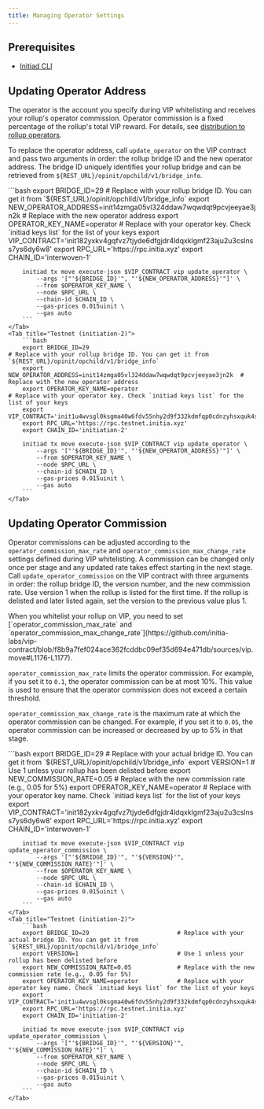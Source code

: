 ```yaml
---
title: Managing Operator Settings
---
```


## Prerequisites

- [Initiad CLI](/developers/developer-guides/tools/clis/initiad-cli)

## Updating Operator Address

The operator is the account you specify during VIP whitelisting and receives your rollup's operator commission. Operator commission is a fixed percentage of the rollup's total VIP reward. For details, see [distribution to rollup operators](/home/core-concepts/vip/architecture#distribution-to-rollup-operators). 

To replace the operator address, call `update_operator` on the VIP contract and pass two arguments in order: the rollup bridge ID and the new operator address. The bridge ID uniquely identifies your rollup bridge and can be retrieved from `${REST_URL}/opinit/opchild/v1/bridge_info`.

<Tabs>
    <Tab title="Mainnet (interwoven-1)">
        ```bash
        export BRIDGE_ID=29                                                      # Replace with your rollup bridge ID. You can get it from `${REST_URL}/opinit/opchild/v1/bridge_info`
        export NEW_OPERATOR_ADDRESS=init14zmga05vl324ddaw7wqwdqt9pcvjeeyae3jn2k  # Replace with the new operator address
        export OPERATOR_KEY_NAME=operator                                        # Replace with your operator key. Check `initiad keys list` for the list of your keys
        export VIP_CONTRACT='init182yxkv4gqfvz7tjyde6dfgjdr4ldqxklgmf23aju2u3cslnss7ys6dy6w8' 
        export RPC_URL='https://rpc.initia.xyz'
        export CHAIN_ID='interwoven-1'

        initiad tx move execute-json $VIP_CONTRACT vip update_operator \
            --args '["'${BRIDGE_ID}'", "'${NEW_OPERATOR_ADDRESS}'"]' \
            --from $OPERATOR_KEY_NAME \
            --node $RPC_URL \
            --chain-id $CHAIN_ID \
            --gas-prices 0.015uinit \
            --gas auto
        ```
    </Tab>
    <Tab title="Testnet (initiation-2)">
        ```bash
        export BRIDGE_ID=29                                                      # Replace with your rollup bridge ID. You can get it from `${REST_URL}/opinit/opchild/v1/bridge_info`
        export NEW_OPERATOR_ADDRESS=init14zmga05vl324ddaw7wqwdqt9pcvjeeyae3jn2k  # Replace with the new operator address
        export OPERATOR_KEY_NAME=operator                                        # Replace with your operator key. Check `initiad keys list` for the list of your keys
        export VIP_CONTRACT='init1u4wvsgl0ksgma40w6fdv55nhy2d9f332kdmfqp0cdnzyhsxquk4swhuwfz'
        export RPC_URL='https://rpc.testnet.initia.xyz'
        export CHAIN_ID='initiation-2'

        initiad tx move execute-json $VIP_CONTRACT vip update_operator \
            --args '["'${BRIDGE_ID}'", "'${NEW_OPERATOR_ADDRESS}'"]' \
            --from $OPERATOR_KEY_NAME \
            --node $RPC_URL \
            --chain-id $CHAIN_ID \
            --gas-prices 0.015uinit \
            --gas auto
        ```
    </Tab>
</Tabs>


## Updating Operator Commission

Operator commissions can be adjusted according to the `operator_commission_max_rate` and `operator_commission_max_change_rate` settings defined during VIP whitelisting. A commission can be changed only once per stage and any updated rate takes effect starting in the next stage. Call `update_operator_commission` on the VIP contract with three arguments in order: the rollup bridge ID, the version number, and the new commission rate. Use version 1 when the rollup is listed for the first time. If the rollup is delisted and later listed again, set the version to the previous value plus 1.

<Note>
When you whitelist your rollup on VIP, you need to set [`operator_commission_max_rate` and `operator_commission_max_change_rate`](https://github.com/initia-labs/vip-contract/blob/f8b9a7fef024ace362fcddbc09ef35d694e471db/sources/vip.move#L1176-L1177).

`operator_commission_max_rate` limits the operator commission. For example, if you set it to `0.1`, the operator commission can be at most 10%. This value is used to ensure that the operator commission does not exceed a certain threshold.

`operator_commission_max_change_rate` is the maximum rate at which the operator commission can be changed. For example, if you set it to `0.05`, the operator commission can be increased or decreased by up to 5% in that stage.
</Note>


<Tabs>
    <Tab title="Mainnet (interwoven-1)">
        ```bash
        export BRIDGE_ID=29                         # Replace with your actual bridge ID. You can get it from `${REST_URL}/opinit/opchild/v1/bridge_info`
        export VERSION=1                            # Use 1 unless your rollup has been delisted before
        export NEW_COMMISSION_RATE=0.05             # Replace with the new commission rate (e.g., 0.05 for 5%)
        export OPERATOR_KEY_NAME=operator           # Replace with your operator key name. Check `initiad keys list` for the list of your keys
        export VIP_CONTRACT='init182yxkv4gqfvz7tjyde6dfgjdr4ldqxklgmf23aju2u3cslnss7ys6dy6w8'
        export RPC_URL='https://rpc.initia.xyz'
        export CHAIN_ID='interwoven-1'

        initiad tx move execute-json $VIP_CONTRACT vip update_operator_commission \
            --args '["'${BRIDGE_ID}'", "'${VERSION}'", "'${NEW_COMMISSION_RATE}'"]' \
            --from $OPERATOR_KEY_NAME \
            --node $RPC_URL \
            --chain-id $CHAIN_ID \
            --gas-prices 0.015uinit \
            --gas auto
        ```
    </Tab>
    <Tab title="Testnet (initiation-2)">
        ```bash
        export BRIDGE_ID=29                         # Replace with your actual bridge ID. You can get it from `${REST_URL}/opinit/opchild/v1/bridge_info`
        export VERSION=1                            # Use 1 unless your rollup has been delisted before
        export NEW_COMMISSION_RATE=0.05             # Replace with the new commission rate (e.g., 0.05 for 5%)
        export OPERATOR_KEY_NAME=operator           # Replace with your operator key name. Check `initiad keys list` for the list of your keys
        export VIP_CONTRACT='init1u4wvsgl0ksgma40w6fdv55nhy2d9f332kdmfqp0cdnzyhsxquk4swhuwfz'
        export RPC_URL='https://rpc.testnet.initia.xyz'
        export CHAIN_ID='initiation-2'

        initiad tx move execute-json $VIP_CONTRACT vip update_operator_commission \
            --args '["'${BRIDGE_ID}'", "'${VERSION}'", "'${NEW_COMMISSION_RATE}'"]' \
            --from $OPERATOR_KEY_NAME \
            --node $RPC_URL \
            --chain-id $CHAIN_ID \
            --gas-prices 0.015uinit \
            --gas auto
        ```
    </Tab>
</Tabs>